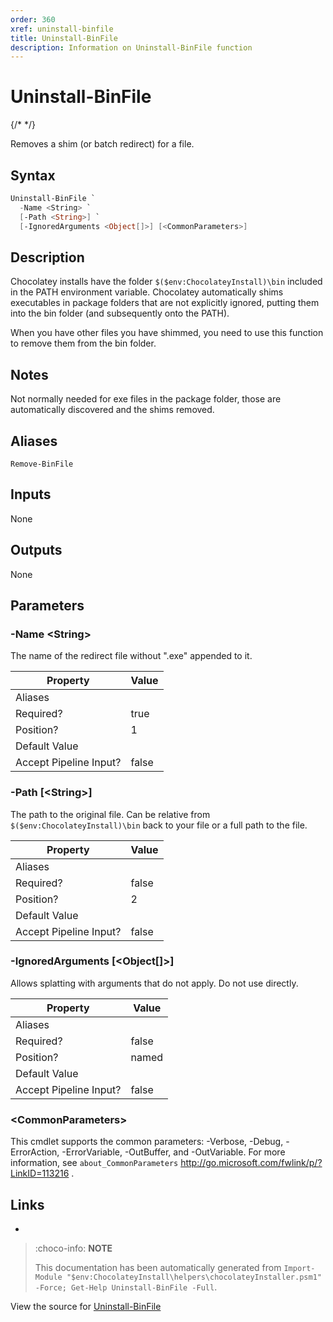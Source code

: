 ---
order: 360
xref: uninstall-binfile
title: Uninstall-BinFile
description: Information on Uninstall-BinFile function
---

# Uninstall-BinFile

{/* <!-- This documentation is automatically generated from https://github.com/chocolatey/choco/blob/master/src/chocolatey.resources/helpers/functions/Uninstall-BinFile.ps1 using https://github.com/chocolatey/choco/blob/master/GenerateDocs.ps1. Contributions are welcome at the original location(s). --> */}

Removes a shim (or batch redirect) for a file.

## Syntax

~~~powershell
Uninstall-BinFile `
  -Name <String> `
  [-Path <String>] `
  [-IgnoredArguments <Object[]>] [<CommonParameters>]
~~~

## Description

Chocolatey installs have the folder `$($env:ChocolateyInstall)\bin`
included in the PATH environment variable. Chocolatey automatically
shims executables in package folders that are not explicitly ignored,
putting them into the bin folder (and subsequently onto the PATH).

When you have other files you have shimmed, you need to use this
function to remove them from the bin folder.

## Notes

Not normally needed for exe files in the package folder, those are
automatically discovered and the shims removed.

## Aliases

`Remove-BinFile`


## Inputs

None

## Outputs

None

## Parameters

###  -Name &lt;String&gt;
The name of the redirect file without ".exe" appended to it.

Property               | Value
---------------------- | -----
Aliases                | 
Required?              | true
Position?              | 1
Default Value          | 
Accept Pipeline Input? | false
 
###  -Path [&lt;String&gt;]
The path to the original file. Can be relative from
`$($env:ChocolateyInstall)\bin` back to your file or a full path to the
file.

Property               | Value
---------------------- | -----
Aliases                | 
Required?              | false
Position?              | 2
Default Value          | 
Accept Pipeline Input? | false
 
###  -IgnoredArguments [&lt;Object[]&gt;]
Allows splatting with arguments that do not apply. Do not use directly.

Property               | Value
---------------------- | -----
Aliases                | 
Required?              | false
Position?              | named
Default Value          | 
Accept Pipeline Input? | false
 
### &lt;CommonParameters&gt;

This cmdlet supports the common parameters: -Verbose, -Debug, -ErrorAction, -ErrorVariable, -OutBuffer, and -OutVariable. For more information, see `about_CommonParameters` http://go.microsoft.com/fwlink/p/?LinkID=113216 .


## Links

 * <Xref title="Install-BinFile" value="install-binfile" />


<Xref title="Function Reference" value="powershell-reference" />

> :choco-info: **NOTE**
>
> This documentation has been automatically generated from `Import-Module "$env:ChocolateyInstall\helpers\chocolateyInstaller.psm1" -Force; Get-Help Uninstall-BinFile -Full`.

View the source for [Uninstall-BinFile](https://github.com/chocolatey/choco/blob/master/src/chocolatey.resources/helpers/functions/Uninstall-BinFile.ps1)
